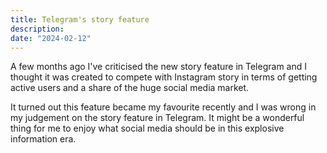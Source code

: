 ```yaml
---
title: Telegram's story feature
description: 
date: "2024-02-12"
---
```


A few months ago I've criticised the new story feature in Telegram and I thought it was created to compete with Instagram story in terms of getting active users and a share of the huge social media market. 

It turned out this feature became my favourite recently and I was wrong in my judgement on the story feature in Telegram. It might be a wonderful thing for me to enjoy what social media should be in this explosive information era. 
